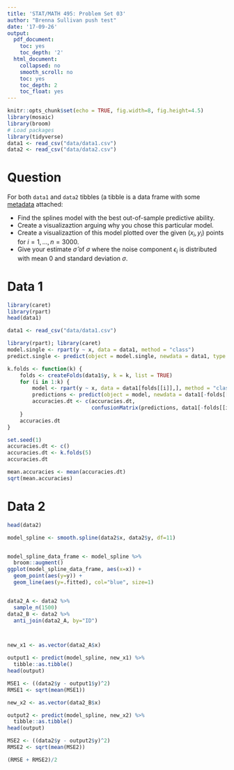 ```yaml
---
title: 'STAT/MATH 495: Problem Set 03'
author: "Brenna Sullivan push test"
date: '17-09-26'
output:
  pdf_document:
    toc: yes
    toc_depth: '2'
  html_document:
    collapsed: no
    smooth_scroll: no
    toc: yes
    toc_depth: 2
    toc_float: yes
---
```


```r
knitr::opts_chunk$set(echo = TRUE, fig.width=8, fig.height=4.5)
library(mosaic)
library(broom)
# Load packages
library(tidyverse)
data1 <- read_csv("data/data1.csv")
data2 <- read_csv("data/data2.csv")
```


# Question

For both `data1` and `data2` tibbles (a tibble is a data frame with some
[metadata](https://blog.rstudio.com/2016/03/24/tibble-1-0-0#tibbles-vs-data-frames) attached:

* Find the splines model with the best out-of-sample predictive ability.
* Create a visualizaztion arguing why you chose this particular model.
* Create a visualizaztion of this model plotted over the given $(x_i, y_i)$ points for $i=1,\ldots,n=3000$.
* Give your estimate $\widehat{\sigma}$ of $\sigma$ where the noise component $\epsilon_i$ is distributed with mean 0 and  standard deviation $\sigma$.


# Data 1
```r
library(caret)
library(rpart)
head(data1)
```


```r
data1 <- read_csv("data/data1.csv")

library(rpart); library(caret)
model.single <- rpart(y ~ x, data = data1, method = "class")
predict.single <- predict(object = model.single, newdata = data1, type = "class")

k.folds <- function(k) {
    folds <- createFolds(data1$y, k = k, list = TRUE)
    for (i in 1:k) {
        model <- rpart(y ~ x, data = data1[folds[[i]],], method = "class")
        predictions <- predict(object = model, newdata = data1[-folds[[i]],], type = "class")
        accuracies.dt <- c(accuracies.dt, 
                           confusionMatrix(predictions, data1[-folds[[i]], ]$y)$overall[[1]])
    }
    accuracies.dt
}

set.seed(1)
accuracies.dt <- c()
accuracies.dt <- k.folds(5)
accuracies.dt

mean.accuracies <- mean(accuracies.dt)
sqrt(mean.accuracies)
```


# Data 2

```r
head(data2)
```

```r
model_spline <- smooth.spline(data2$x, data2$y, df=11)


model_spline_data_frame <- model_spline %>%
  broom::augment()
ggplot(model_spline_data_frame, aes(x=x)) +
  geom_point(aes(y=y)) +
  geom_line(aes(y=.fitted), col="blue", size=1)


data2_A <- data2 %>% 
  sample_n(1500)
data2_B <- data2 %>% 
  anti_join(data2_A, by="ID")



new_x1 <- as.vector(data2_A$x)

output1 <- predict(model_spline, new_x1) %>% 
  tibble::as.tibble()
head(output)

MSE1 <- ((data2$y - output1$y)^2)
RMSE1 <- sqrt(mean(MSE1))

new_x2 <- as.vector(data2_B$x)

output2 <- predict(model_spline, new_x2) %>% 
  tibble::as.tibble()
head(output)

MSE2 <- ((data2$y - output2$y)^2)
RMSE2 <- sqrt(mean(MSE2))

(RMSE + RMSE2)/2
```



